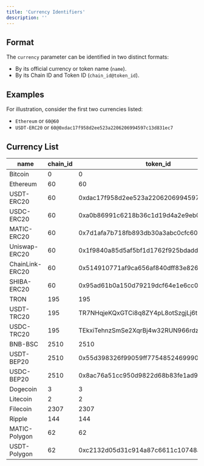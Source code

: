 ```yaml
---
title: 'Currency Identifiers'
description: ''
---
```


## Format

The `currency` parameter can be identified in two distinct formats:

- By its official currency or token name (`name`).
- By its Chain ID and Token ID (`chain_id@token_id`).

## Examples

For illustration, consider the first two currencies listed:

- `Ethereum` or `60@60`
- `USDT-ERC20` or `60@0xdac17f958d2ee523a2206206994597c13d831ec7`

## Currency List

| name            | chain\_id | token\_id                                  | decimals |
| --------------- | --------- | ------------------------------------------ |----------|
| Bitcoin         | 0         | 0                                          |    8     |
| Ethereum        | 60        | 60                                         |    18    |
| USDT-ERC20      | 60        | 0xdac17f958d2ee523a2206206994597c13d831ec7 |    6     |
| USDC-ERC20      | 60        | 0xa0b86991c6218b36c1d19d4a2e9eb0ce3606eb48 |    6     |
| MATIC-ERC20     | 60        | 0x7d1afa7b718fb893db30a3abc0cfc608aacfebb0 |    18    |
| Uniswap-ERC20   | 60        | 0x1f9840a85d5af5bf1d1762f925bdaddc4201f984 |    18    |
| ChainLink-ERC20 | 60        | 0x514910771af9ca656af840dff83e8264ecf986ca |    18    |
| SHIBA-ERC20     | 60        | 0x95ad61b0a150d79219dcf64e1e6cc01f0b64c4ce |    18     |
| TRON            | 195       | 195                                        |    6       |
| USDT-TRC20      | 195       | TR7NHqjeKQxGTCi8q8ZY4pL8otSzgjLj6t         |    6       |
| USDC-TRC20      | 195       | TEkxiTehnzSmSe2XqrBj4w32RUN966rdz8         |    6       |
| BNB-BSC         | 2510      | 2510                                       |    18      |
| USDT-BEP20      | 2510      | 0x55d398326f99059ff775485246999027b3197955 |    18      |
| USDC-BEP20      | 2510      | 0x8ac76a51cc950d9822d68b83fe1ad97b32cd580d |    18      |
| Dogecoin        | 3         | 3                                          |    8       |
| Litecoin        | 2         | 2                                          |    8       |
| Filecoin        | 2307      | 2307                                       |    18      |
| Ripple          | 144       | 144                                        |    6       |
| MATIC-Polygon   | 62        | 62                                         |    18      |
| USDT-Polygon    | 62        | 0xc2132d05d31c914a87c6611c10748aeb04b58e8f |    6       |